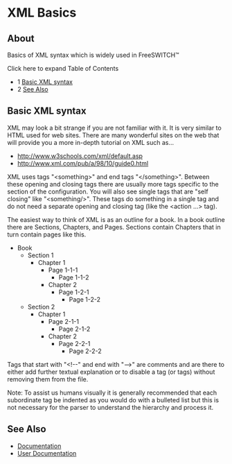 
# XML Basics 

 

## About

Basics of XML syntax which is widely used in FreeSWITCH™ 

Click here to expand Table of Contents

* 1 [Basic XML syntax](#basic-xml-syntax)
* 2 [See Also](#see-also)

## Basic XML syntax

XML may look a bit strange if you are not familiar with it. It is very similar to HTML used for web sites. There are many wonderful sites on the web that will provide you a more in-depth tutorial on XML such as...

* <http://www.w3schools.com/xml/default.asp>
* <http://www.xml.com/pub/a/98/10/guide0.html>

XML uses tags "&lt;something>" and end tags "&lt;/something>". Between these opening and closing tags there are usually more tags specific to the section of the configuration. You will also see single tags that are "self closing" like "&lt;something/>". These tags do something in a single tag and do not need a separate opening and closing tag (like the &lt;action ...> tag).

The easiest way to think of XML is as an outline for a book. In a book outline there are Sections, Chapters, and Pages. Sections contain Chapters that in turn contain pages like this.

* Book  
   * Section 1  
      * Chapter 1  
         * Page 1-1-1  
            * Page 1-1-2  
         * Chapter 2  
            * Page 1-2-1  
               * Page 1-2-2  
   * Section 2  
      * Chapter 1  
         * Page 2-1-1  
            * Page 2-1-2  
         * Chapter 2  
            * Page 2-2-1  
               * Page 2-2-2

Tags that start with "&lt;!--" and end with "-->" are comments and are there to either add further textual explanation or to disable a tag (or tags) without removing them from the file.

Note: To assist us humans visually it is generally recommended that each subordinate tag be indented as you would do with a bulleted list but this is not necessary for the parser to understand the hierarchy and process it.

## See Also

* [Documentation](https://wiki.freeswitch.org/wiki/Documentation "Documentation")
* [User Documentation](https://wiki.freeswitch.org/wiki/Documentation/User%5FDocumentation "Documentation/User Documentation")


